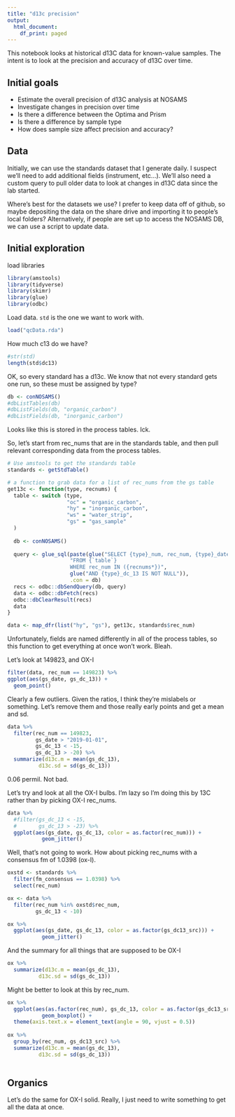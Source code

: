 ```yaml
---
title: "d13c precision"
output:
  html_document:
    df_print: paged
---
```


This notebook looks at historical d13C data for known-value samples. The intent is to look at the precision and accuracy of d13C over time.

## Initial goals

* Estimate the overall precision of d13C analysis at NOSAMS
* Investigate changes in precision over time
* Is there a difference between the Optima and Prism
* Is there a difference by sample type
* How does sample size affect precision and accuracy?


## Data

Initially, we can use the standards dataset that I generate daily. I suspect we'll need to add additional fields (instrument, etc...). We'll also need a custom query to pull older data to look at changes in d13C data since the lab started.

Where's best for the datasets we use? I prefer to keep data off of github, so maybe depositing the data on the share drive and importing it to people's local folders? Alternatively, if people are set up to access the NOSAMS DB, we can use a script to update data.

## Initial exploration

load libraries

```r
library(amstools)
library(tidyverse)
library(skimr)
library(glue)
library(odbc)
```

Load data. `std` is the one we want to work with.

```r
load("qcData.rda")
```

How much c13 do we have?

```r
#str(std)
length(std$dc13)
```

OK, so every standard has a d13c. We know that not every standard gets one run, so these must be assigned by type?

```r
db <- conNOSAMS()
#dbListTables(db)
#dbListFields(db, "organic_carbon")
#dbListFields(db, "inorganic_carbon")
```

Looks like this is stored in the process tables. Ick.

So, let's start from rec_nums that are in the standards table, and then pull relevant corresponding data from the process tables.


```r
# Use amstools to get the standards table
standards <- getStdTable()

# a function to grab data for a list of rec_nums from the gs table
get13c <- function(type, recnums) {
  table <- switch (type,
                   "oc" = "organic_carbon",
                   "hy" = "inorganic_carbon",
                   "ws" = "water_strip",
                   "gs" = "gas_sample"
  )
  
  db <- conNOSAMS()
  
  query <- glue_sql(paste(glue("SELECT {type}_num, rec_num, {type}_date, {type}_rd, {type}_dc_13, {type}_dc13_src"),
                    "FROM {`table`}
                    WHERE rec_num IN ({recnums*})",
                    glue("AND {type}_dc_13 IS NOT NULL")),
                    .con = db)
  recs <- odbc::dbSendQuery(db, query)
  data <- odbc::dbFetch(recs)
  odbc::dbClearResult(recs)
  data
}

data <- map_dfr(list("hy", "gs"), get13c, standards$rec_num)
```

Unfortunately, fields are named differently in all of the process tables, so this function to get everything at once won't work. Bleah.

Let's look at 149823, and OX-I

```r
filter(data, rec_num == 149823) %>%
ggplot(aes(gs_date, gs_dc_13)) +
  geom_point()
```

Clearly a few outliers.  Given the ratios, I think they're mislabels or something. Let's remove them and those really early points and get a mean and sd.

```r
data %>%
  filter(rec_num == 149823,
         gs_date > "2019-01-01",
         gs_dc_13 < -15,
         gs_dc_13 > -20) %>%
  summarize(d13c.m = mean(gs_dc_13),
          d13c.sd = sd(gs_dc_13))
```

0.06 permil. Not bad.

Let's try and look at all the OX-I bulbs. I'm lazy so I'm doing this by 13C rather than by picking OX-I rec_nums.

```r
data %>%
  #filter(gs_dc_13 < -15,
  #       gs_dc_13 > -23) %>%
  ggplot(aes(gs_date, gs_dc_13, color = as.factor(rec_num))) +
           geom_jitter()
```

Well, that's not going to work. How about picking rec_nums with a consensus fm of 1.0398 (ox-I).

```r

oxstd <- standards %>%
  filter(fm_consensus == 1.0398) %>%
  select(rec_num)

ox <- data %>%
  filter(rec_num %in% oxstd$rec_num,
         gs_dc_13 < -10) 

ox %>%
  ggplot(aes(gs_date, gs_dc_13, color = as.factor(gs_dc13_src))) +
           geom_jitter()
```

And the summary for all things that are supposed to be OX-I

```r
ox %>%
  summarize(d13c.m = mean(gs_dc_13),
          d13c.sd = sd(gs_dc_13))

```

Might be better to look at this by rec_num.

```r
ox %>%
  ggplot(aes(as.factor(rec_num), gs_dc_13, color = as.factor(gs_dc13_src))) +
           geom_boxplot() +
  theme(axis.text.x = element_text(angle = 90, vjust = 0.5))
  
ox %>%
  group_by(rec_num, gs_dc13_src) %>%
  summarize(d13c.m = mean(gs_dc_13),
          d13c.sd = sd(gs_dc_13))
  
```

## Organics

Let's do the same for OX-I solid. Really, I just need to write something to get all the data at once.

```r

```

